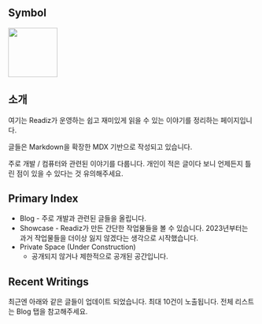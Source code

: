 
## Symbol
<Image src="readiz.jpg" width="100"/>

## 소개

여기는 Readiz가 운영하는 쉽고 재미있게 읽을 수 있는 이야기를 정리하는 페이지입니다.

글들은 Markdown을 확장한 MDX 기반으로 작성되고 있습니다.

주로 개발 / 컴퓨터와 관련된 이야기를 다룹니다. 개인이 적은 글이다 보니 언제든지 틀린 점이 있을 수 있다는 것 유의해주세요.

## Primary Index

- <Link to="/blog">Blog</Link>
    - 주로 개발과 관련된 글들을 올립니다.
- <Link to="/showcase">Showcase</Link>
    - Readiz가 만든 간단한 작업물들을 볼 수 있습니다. 2023년부터는 과거 작업물들을 더이상 잃지 않겠다는 생각으로 시작했습니다.
- Private Space (Under Construction)
    - 공개되지 않거나 제한적으로 공개된 공간입니다.

## Recent Writings

최근엔 아래와 같은 글들이 업데이트 되었습니다. 최대 10건이 노출됩니다. 전체 리스트는 Blog 탭을 참고해주세요.

<RecentWritings />
